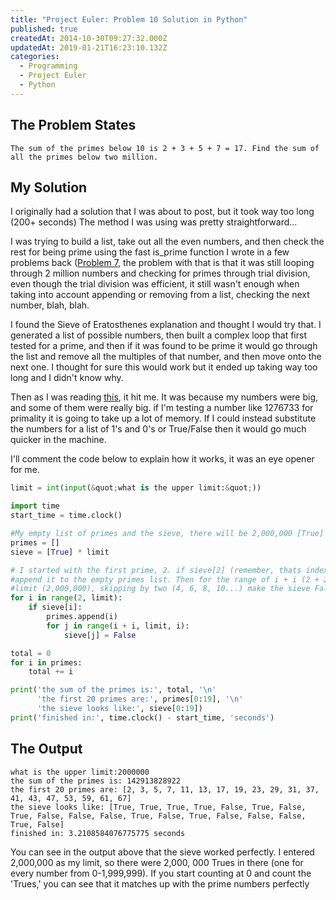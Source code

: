 ```yaml
---
title: "Project Euler: Problem 10 Solution in Python"
published: true
createdAt: 2014-10-30T09:27:32.000Z
updatedAt: 2019-01-21T16:23:10.132Z
categories:
  - Programming
  - Project Euler
  - Python
---
```


## The Problem States

```text
The sum of the primes below 10 is 2 + 3 + 5 + 7 = 17. Find the sum of all the primes below two million.
```

## My Solution

I originally had a solution that I was about to post, but it took way too long (200+ seconds) The method I was using
was pretty straightforward...

I was trying to build a list, take out all the even numbers, and then check the rest for being prime using the fast
is_prime function I wrote in a few problems back ([Problem 7](http://chivyleague.com/project-euler-problem-7-solution-in-python/),
the problem with that is that it was still looping through 2 million numbers and checking for primes through trial
division, even though the trial division was efficient, it still wasn't enough when taking into account appending or
removing from a list, checking the next number, blah, blah.

I found the Sieve of Eratosthenes explanation and thought I would try that. I generated a list of possible numbers,
then built a complex loop that first tested for a prime, and then if it was found to be prime it would go through the
list and remove all the multiples of that number, and then move onto the next one. I thought for sure this would work
but it ended up taking way too long and I didn't know why.

Then as I was reading [this](http://stackoverflow.com/questions/19345627/python-prime-numbers-sieve-of-eratosthenes),
it hit me. It was because my numbers were big, and some of them were really big. if I'm testing a number like 1276733
for primality it is going to take up a lot of memory. If I could instead substitute the numbers for a list of 1's and
0's or True/False then it would go much quicker in the machine.

I'll comment the code below to explain how it works, it was an eye opener for me.

```python
limit = int(input(&quot;what is the upper limit:&quot;))

import time
start_time = time.clock()

#My empty list of primes and the sieve, there will be 2,000,000 [True]'s here
primes = []
sieve = [True] * limit

# I started with the first prime, 2. if sieve[2] (remember, thats index 2) is true
#append it to the empty primes list. Then for the range of i + i (2 + 2) until the
#limit (2,000,000), skipping by two (4, 6, 8, 10...) make the sieve False
for i in range(2, limit):
    if sieve[i]:
        primes.append(i)
        for j in range(i + i, limit, i):
            sieve[j] = False

total = 0
for i in primes:
    total += i

print('the sum of the primes is:', total, '\n'
      'the first 20 primes are:', primes[0:19], '\n'
      'the sieve looks like:', sieve[0:19])
print('finished in:', time.clock() - start_time, 'seconds')
```

## The Output

```text
what is the upper limit:2000000
the sum of the primes is: 142913828922
the first 20 primes are: [2, 3, 5, 7, 11, 13, 17, 19, 23, 29, 31, 37, 41, 43, 47, 53, 59, 61, 67]
the sieve looks like: [True, True, True, True, False, True, False, True, False, False, False, True, False, True, False, False, False, True, False]
finished in: 3.2108584076775775 seconds
```

You can see in the output above that the sieve worked perfectly. I entered 2,000,000 as my limit, so there were 2,000,
000 Trues in there (one for every number from 0-1,999,999). If you start counting at 0 and count the 'Trues,' you can
see that it matches up with the prime numbers perfectly
